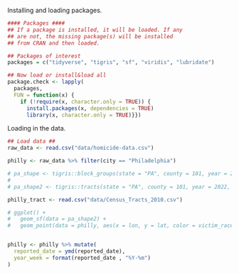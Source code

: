

Installing and loading packages.
```r
#### Packages ####
## If a package is installed, it will be loaded. If any 
## are not, the missing package(s) will be installed 
## from CRAN and then loaded.

## Packages of interest
packages = c("tidyverse", "tigris", "sf", "viridis", "lubridate")

## Now load or install&load all
package.check <- lapply(
  packages,
  FUN = function(x) {
    if (!require(x, character.only = TRUE)) {
      install.packages(x, dependencies = TRUE)
      library(x, character.only = TRUE)}})
```


Loading in the data.
```r
## Load data ##
raw_data <- read.csv("data/homicide-data.csv")

philly <- raw_data %>% filter(city == "Philadelphia")

# pa_shape <- tigris::block_groups(state = "PA", county = 101, year = 2022, cb = F, class = "sf")
# 
# pa_shape2 <- tigris::tracts(state = "PA", county = 101, year = 2022, cb = F, class = "sf")

philly_tract <- read.csv("data/Census_Tracts_2010.csv")

```



```r
# ggplot() + 
#   geom_sf(data = pa_shape2) + 
#   geom_point(data = philly, aes(x = lon, y = lat, color = victim_race))



```

```r
philly <- philly %>% mutate(
  reported_date = ymd(reported_date),
  year_week = format(reported_date , "%Y-%m")
)




```